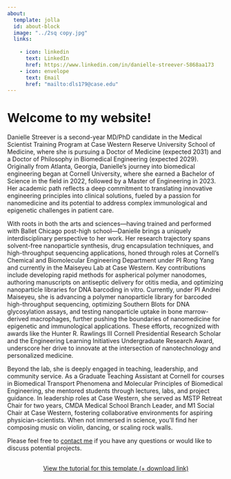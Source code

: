```yaml
---
about:
  template: jolla
  id: about-block
  image: "../2sq copy.jpg"
  links:
    
    - icon: linkedin
      text: LinkedIn
      href: https://www.linkedin.com/in/danielle-streever-5868aa173
    - icon: envelope
      text: Email
      href: "mailto:dls179@case.edu"  
---
```


::: {#about-block}
:::

# Welcome to my website!

Danielle Streever is a second-year MD/PhD candidate in the Medical Scientist Training Program at Case Western Reserve University School of Medicine, where she is pursuing a Doctor of Medicine (expected 2031) and a Doctor of Philosophy in Biomedical Engineering (expected 2029). Originally from Atlanta, Georgia, Danielle's journey into biomedical engineering began at Cornell University, where she earned a Bachelor of Science in the field  in 2022, followed by a Master of Engineering in 2023. Her academic path reflects a deep commitment to translating innovative engineering principles into clinical solutions, fueled by a passion for nanomedicine and its potential to address complex immunological and epigenetic challenges in patient care.

With roots in both the arts and sciences—having trained and performed with Ballet Chicago post-high school—Danielle brings a uniquely interdisciplinary perspective to her work. Her research trajectory spans solvent-free nanoparticle synthesis, drug encapsulation techniques, and high-throughput sequencing applications, honed through roles at Cornell's Chemical and Biomolecular Engineering Department under PI Rong Yang and currently in the Maiseyeu Lab at Case Western. Key contributions include developing rapid methods for aspherical polymer nanodomes, authoring manuscripts on antiseptic delivery for otitis media, and optimizing nanoparticle libraries for DNA barcoding in vitro. Currently, under PI Andrei Maiseyeu, she is advancing a polymer nanoparticle library for barcoded high-throughput sequencing, optimizing Southern Blots for DNA glycosylation assays, and testing nanoparticle uptake in bone marrow-derived macrophages, further pushing the boundaries of nanomedicine for epigenetic and immunological applications. These efforts, recognized with awards like the Hunter R. Rawlings III Cornell Presidential Research Scholar and the Engineering Learning Initiatives Undergraduate Research Award, underscore her drive to innovate at the intersection of nanotechnology and personalized medicine.

Beyond the lab, she is deeply engaged in teaching, leadership, and community service. As a Graduate Teaching Assistant at Cornell for courses in Biomedical Transport Phenomena and Molecular Principles of Biomedical Engineering, she mentored students through lectures, labs, and project guidance. In leadership roles at Case Western, she served as MSTP Retreat Chair for two years, CMDA Medical School Branch Leader, and M1 Social Chair at Case Western, fostering collaborative environments for aspiring physician-scientists. When not immersed in science, you'll find her composing music on violin, dancing, or scaling rock walls.

Please feel free to [contact me](mailto:dls179@case.edu) if you have any questions or would like to discuss potential projects.

```{=html}
<div  style="margin: 30px; text-align: center;">
<a class="btn btn-primary" href="https://www.marvinschmitt.com/blog/website-tutorial-quarto/" role="button" target="_blank" style="padding: 15px 30px;">View the tutorial for this template (+ download link)</a>
</div>
```

